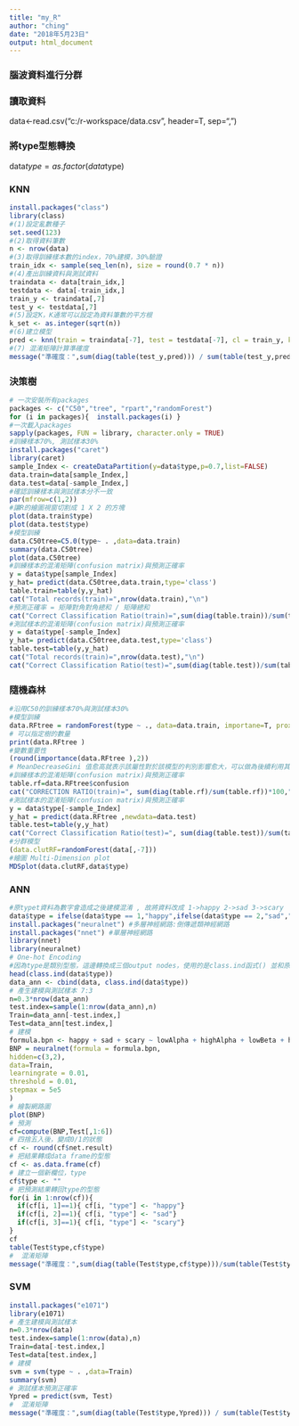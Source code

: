 ```yaml
---
title: "my_R"
author: "ching"
date: "2018年5月23日"
output: html_document
---
```


### 腦波資料進行分群

### 讀取資料
data<-read.csv("c:/r-workspace/data.csv", header=T, sep=",")


### 將type型態轉換
data$type = as.factor(data$type)


### KNN
```R
install.packages("class")
library(class)
#(1)設定亂數種子
set.seed(123)
#(2)取得資料筆數
n <- nrow(data)
#(3)取得訓練樣本數的index，70%建模，30%驗證
train_idx <- sample(seq_len(n), size = round(0.7 * n))
#(4)產出訓練資料與測試資料
traindata <- data[train_idx,]
testdata <- data[-train_idx,]
train_y <- traindata[,7]
test_y <- testdata[,7]
#(5)設定K，K通常可以設定為資料筆數的平方根
k_set <- as.integer(sqrt(n)) 
#(6)建立模型
pred <- knn(train = traindata[-7], test = testdata[-7], cl = train_y, k = k_set)
#(7) 混淆矩陣計算準確度
message("準確度：",sum(diag(table(test_y,pred))) / sum(table(test_y,pred)) *100,"%")
```


### 決策樹
```R
# 一次安裝所有packages
packages <- c("C50","tree", "rpart","randomForest")
for (i in packages){  install.packages(i) }
#一次載入packages
sapply(packages, FUN = library, character.only = TRUE)
#訓練樣本70%, 測試樣本30%
install.packages("caret")
library(caret)
sample_Index <- createDataPartition(y=data$type,p=0.7,list=FALSE)
data.train=data[sample_Index,]
data.test=data[-sample_Index,]
#確認訓練樣本與測試樣本分不一致
par(mfrow=c(1,2)) 
#讓R的繪圖視窗切割成 1 X 2 的方塊
plot(data.train$type)
plot(data.test$type)
#模型訓練
data.C50tree=C5.0(type~ . ,data=data.train)
summary(data.C50tree)
plot(data.C50tree)
#訓練樣本的混淆矩陣(confusion matrix)與預測正確率
y = data$type[sample_Index]
y_hat= predict(data.C50tree,data.train,type='class')
table.train=table(y,y_hat)
cat("Total records(train)=",nrow(data.train),"\n")
#預測正確率 = 矩陣對角對角總和 / 矩陣總和
cat("Correct Classification Ratio(train)=",sum(diag(table.train))/sum(table.train)*100,"%\n")
#測試樣本的混淆矩陣(confusion matrix)與預測正確率
y = data$type[-sample_Index]
y_hat= predict(data.C50tree,data.test,type='class')
table.test=table(y,y_hat)
cat("Total records(train)=",nrow(data.test),"\n")
cat("Correct Classification Ratio(test)=",sum(diag(table.test))/sum(table.test)*100,"%\n")
```


### 隨機森林
```R
#沿用C50的訓練樣本70%與測試樣本30%
#模型訓練
data.RFtree = randomForest(type ~ ., data=data.train, importane=T, proximity =TRUE, ntree=3000)
# 可以指定樹的數量
print(data.RFtree )
#變數重要性
(round(importance(data.RFtree ),2))
# MeanDecreaseGini 值愈高就表示該屬性對於該模型的判別影響愈大，可以做為後續利用其他演算法建模時刪減屬性的依據。
#訓練樣本的混淆矩陣(confusion matrix)與預測正確率
table.rf=data.RFtree$confusion
cat("CORRECTION RATIO(train)=", sum(diag(table.rf)/sum(table.rf))*100,"%\n")
#測試樣本的混淆矩陣(confusion matrix)與預測正確率
y = data$type[-sample_Index]
y_hat = predict(data.RFtree ,newdata=data.test)
table.test=table(y,y_hat)
cat("Correct Classification Ratio(test)=", sum(diag(table.test))/sum(table.test)*100,"%\n")
#分群模型
(data.clutRF=randomForest(data[,-7]))
#繪圖 Multi-Dimension plot 
MDSplot(data.clutRF,data$type)
```


### ANN
```R
#原typet資料為數字會造成之後建模混淆 , 故將資料改成 1->happy 2->sad 3->scary
data$type = ifelse(data$type == 1,"happy",ifelse(data$type == 2,"sad","scary"))
install.packages("neuralnet") #多層神經網路:倒傳遞類神經網路
install.packages("nnet") #單層神經網路
library(nnet)
library(neuralnet)
# One-hot Encoding
#因為type是類別型態，這邊轉換成三個output nodes，使用的是class.ind函式() 並和原始的資料合併在一起
head(class.ind(data$type))
data_ann <- cbind(data, class.ind(data$type))
# 產生建模與測試樣本 7:3
n=0.3*nrow(data_ann)
test.index=sample(1:nrow(data_ann),n)
Train=data_ann[-test.index,]
Test=data_ann[test.index,]
# 建模
formula.bpn <- happy + sad + scary ~ lowAlpha + highAlpha + lowBeta + highBeta + lowGamma + midGamma
BNP = neuralnet(formula = formula.bpn,
hidden=c(3,2),
data=Train,
learningrate = 0.01,
threshold = 0.01,
stepmax = 5e5
)
# 繪製網路圖
plot(BNP)
# 預測
cf=compute(BNP,Test[,1:6]) 
# 四捨五入後，變成0/1的狀態
cf <- round(cf$net.result)
# 把結果轉成data frame的型態
cf <- as.data.frame(cf)
# 建立一個新欄位，type
cf$type <- ""
# 把預測結果轉回type的型態
for(i in 1:nrow(cf)){
  if(cf[i, 1]==1){ cf[i, "type"] <- "happy"}
  if(cf[i, 2]==1){ cf[i, "type"] <- "sad"}
  if(cf[i, 3]==1){ cf[i, "type"] <- "scary"}
}
cf
table(Test$type,cf$type)
#  混淆矩陣
message("準確度：",sum(diag(table(Test$type,cf$type)))/sum(table(Test$type,cf$type))*100,"%")
```


### SVM
```R
install.packages("e1071")
library(e1071)
# 產生建模與測試樣本
n=0.3*nrow(data)
test.index=sample(1:nrow(data),n)
Train=data[-test.index,]
Test=data[test.index,]
# 建模
svm = svm(type ~ . ,data=Train)
summary(svm)
# 測試樣本預測正確率
Ypred = predict(svm, Test)
#  混淆矩陣
message("準確度：",sum(diag(table(Test$type,Ypred))) / sum(table(Test$type,Ypred)) *100,"%")
```
